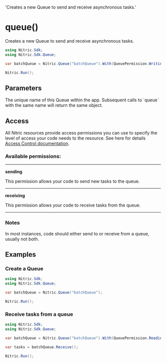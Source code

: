  'Creates a new Queue to send and receive asynchronous tasks.'

# queue()

Creates a new Queue to send and receive asynchronous tasks.

```csharp
using Nitric.Sdk;
using Nitric.Sdk.Queue;

var batchQueue = Nitric.Queue("batchQueue").With(QueuePermission.Writing);

Nitric.Run();
```

## Parameters

<Properties>
  <Property name="name" type="string" required>
    The unique name of this Queue within the app. Subsequent calls to `queue`
    with the same name will return the same object.
  </Property>
</Properties>

## Access

All Nitric resources provide access permissions you can use to specify the level of access your code needs to the resource. See here for details [Access Control documentation](/resources/access-control).

### Available permissions:

---

**sending**

This permission allows your code to send new tasks to the queue.

---

**receiving**

This permission allows your code to receive tasks from the queue.

---

### Notes

In most instances, code should either send to or receive from a queue, usually not both.

## Examples

### Create a Queue

```csharp
using Nitric.Sdk;
using Nitric.Sdk.Queue;

var batchQueue = Nitric.Queue("batchQueue");

Nitric.Run();
```

### Receive tasks from a queue

```csharp
using Nitric.Sdk;
using Nitric.Sdk.Queue;

var batchQueue = Nitric.Queue("batchQueue").With(QueuePermission.Reading);

var tasks = batchQueue.Receive();

Nitric.Run();
```
